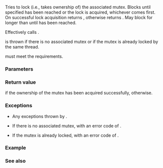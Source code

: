 {{cpp/thread/unique_lock/title|try_lock_until}}
{{cpp/thread/unique_lock/navbar}}
{{dcl begin}}
{{dcl|since=c++11|1=
template&lt; class Clock, class Duration &gt;
bool try_lock_until( const std::chrono::time_point&lt;Clock, Duration&gt;&amp; timeout_time );
}}
{{dcl end}}

Tries to lock (i.e., takes ownership of) the associated mutex. Blocks until specified {{c|timeout_time}} has been reached or the lock is acquired, whichever comes first. On successful lock acquisition returns {{c|true}}, otherwise returns {{c|false}}. May block for longer than {{c|timeout_time}} until has been reached.

Effectively calls {{c|mutex()-&gt;try_lock_until(timeout_time)}}.

{{lc|std::system_error}} is thrown if there is no associated mutex or if the mutex is already locked by the same thread.

{{tt|Clock}} must meet the {{named req|Clock}} requirements. {{rev inl|since=c++20|The program is ill-formed if {{c|std::chrono::is_clock_v&lt;Clock&gt;}} is {{c|false}}.}}

===Parameters===
{{par begin}}
{{par|timeout_time|maximum time point to block until}}
{{par end}}

===Return value===
{{c|true}} if the ownership of the mutex has been acquired successfully, {{c|false}} otherwise.

===Exceptions===
* Any exceptions thrown by {{c|mutex()-&gt;try_lock_until(timeout_time)}}.

* If there is no associated mutex, {{lc|std::system_error}} with an error code of {{lc|std::errc::operation_not_permitted}}.

* If the mutex is already locked, {{lc|std::system_error}} with an error code of {{lc|std::errc::resource_deadlock_would_occur}}.

===Example===
{{example}}

===See also===
{{dsc begin}}
{{dsc inc|cpp/thread/unique_lock/dsc lock}}
{{dsc inc|cpp/thread/unique_lock/dsc try_lock}}
{{dsc inc|cpp/thread/unique_lock/dsc try_lock_for}}
{{dsc inc|cpp/thread/unique_lock/dsc unlock}}
{{dsc end}}

{{langlinks|de|es|fr|it|ja|pt|ru|zh}}